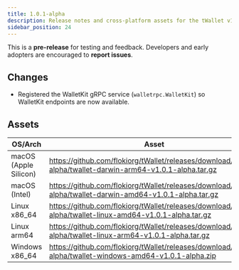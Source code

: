 ```yaml
---
title: 1.0.1-alpha
description: Release notes and cross-platform assets for the tWallet v1.0.1-alpha WalletKit-enabled pre-release.
sidebar_position: 24
---
```


This is a **pre-release** for testing and feedback. Developers and early adopters are encouraged to **report issues**.

## Changes

- Registered the WalletKit gRPC service (`walletrpc.WalletKit`) so WalletKit endpoints are now available.

## Assets

| OS/Arch | Asset |
| --- | --- |
| macOS (Apple Silicon) | https://github.com/flokiorg/tWallet/releases/download/v1.0.1-alpha/twallet-darwin-arm64-v1.0.1-alpha.tar.gz |
| macOS (Intel) | https://github.com/flokiorg/tWallet/releases/download/v1.0.1-alpha/twallet-darwin-amd64-v1.0.1-alpha.tar.gz |
| Linux x86_64 | https://github.com/flokiorg/tWallet/releases/download/v1.0.1-alpha/twallet-linux-amd64-v1.0.1-alpha.tar.gz |
| Linux arm64 | https://github.com/flokiorg/tWallet/releases/download/v1.0.1-alpha/twallet-linux-arm64-v1.0.1-alpha.tar.gz |
| Windows x86_64 | https://github.com/flokiorg/tWallet/releases/download/v1.0.1-alpha/twallet-windows-amd64-v1.0.1-alpha.zip |
